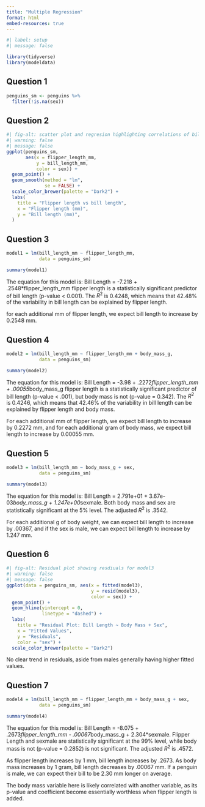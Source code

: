 ```yaml
---
title: "Multiple Regression"
format: html
embed-resources: true
---
```


```r
#| label: setup
#| message: false

library(tidyverse)
library(modeldata)
```

## Question 1

```r
penguins_sm <- penguins %>% 
  filter(!is.na(sex))
```

## Question 2

```r
#| fig-alt: scatter plot and regresion highlighting correlations of bill length and flipper length across sexes seperately
#| warning: false
#| message: false
ggplot(penguins_sm,
       aes(x = flipper_length_mm,
           y = bill_length_mm,
           color = sex)) +
  geom_point() + 
  geom_smooth(method = "lm",
              se = FALSE) +
  scale_color_brewer(palette = "Dark2") +
  labs(
    title = "Flipper length vs bill length",
    x = "Flipper length (mm)",
    y = "Bill length (mm)",
  )
```

## Question 3

```r
model1 = lm(bill_length_mm ~ flipper_length_mm,
            data = penguins_sm)

summary(model1)
```

The equation for this model is: Bill Length = -7.218 + .2548*flipper_length_mm
flipper length is a statistically significant predictor of bill length (p-value < 0.001). The $R^2$ is 0.4248, which means that 42.48% of the variability in bill length can be explained by flipper length.

for each additional mm of flipper length, we expect bill length to increase by 0.2548 mm.


## Question 4

```r
model2 = lm(bill_length_mm ~ flipper_length_mm + body_mass_g,
            data = penguins_sm)

summary(model2)
```

The equation for this model is: Bill Length = -3.98 + .2272*flipper_length_mm + .00055*body_mass_g
flipper length is a statistically significant predictor of bill length (p-value < .001), but body mass is not (p-value = 0.342). The $R^2$ is 0.4246, which means that 42.46% of the variability in bill length can be explained by flipper length and body mass.

For each additional mm of flipper length, we expect bill length to increase by 0.2272 mm, and for each additional gram of body mass, we expect bill length to increase by 0.00055 mm.

## Question 5

```r
model3 = lm(bill_length_mm ~ body_mass_g + sex,
            data = penguins_sm)

summary(model3)
```

The equation for this model is: Bill Length = 2.791e+01 + 3.67e-03*body_mass_g + 1.247e+00*sexmale.
Both body mass and sex are statistically significant at the 5% level.
The adjusted $R^2$ is .3542.

For each additional g of body weight, we can expect bill length to increase by .00367, and if the sex is male, we can expect bill length to increase by 1.247 mm.

## Question 6

```r
#| fig-alt: Residual plot showing resdiuals for model3
#| warning: false
#| message: false
ggplot(data = penguins_sm, aes(x = fitted(model3),
                               y = resid(model3),
                               color = sex)) +
  geom_point() +
  geom_hline(yintercept = 0, 
             linetype = "dashed") +
  labs(
    title = "Residual Plot: Bill Length ~ Body Mass + Sex",
    x = "Fitted Values",
    y = "Residuals",
    color = "sex") +
  scale_color_brewer(palette = "Dark2")
```

No clear trend in residuals, aside from males generally having higher fitted values.

## Question 7

```r
model4 = lm(bill_length_mm ~ flipper_length_mm + body_mass_g + sex,
            data = penguins_sm)

summary(model4)
```
The equation for this model is: Bill Length = -8.075 + .2673*flipper_length_mm - .00067*body_mass_g + 2.304*sexmale.
Flipper Length and sexmale are statistically significant at the 99% level, while body mass is not (p-value = 0.2852) is not significant. The adjusted $R^2$ is .4572.

As flipper length increases by 1 mm, bill length increases by .2673. 
As body mass increases by 1 gram, bill length decreases by .00067 mm.
If a penguin is male, we can expect their bill to be 2.30 mm longer on average. 

The body mass variable here is likely correlated with another variable, as its p-value and coefficient become essentially worthless when flipper length is added.


